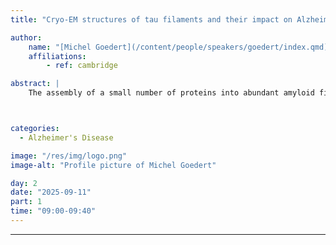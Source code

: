 ```yaml
---
title: "Cryo-EM structures of tau filaments and their impact on Alzheimer’s disease"

author:
    name: "[Michel Goedert](/content/people/speakers/goedert/index.qmd)"
    affiliations:
        - ref: cambridge

abstract: |
    The assembly of a small number of proteins into abundant amyloid filaments defines most human neurodegenerative diseases, including Alzheimer’s and Parkinson’s. In Alzheimer’s disease these proteins are amyloid-beta and tau. Based largely on the study of familial forms of disease, the formation of abundant filaments or their mere presence is believed to result in the propagation of inclusions and neurodegeneration. Since 2017, in a collaboration with the group of Sjors Scheres at the MRC Laboratory of Molecular Biology, we are using cryo-EM to determine the structures of amyloid filaments from the human brain. I will describe our work on tau filaments and discuss its impact on understanding Alzheimer’s disease.



categories:
  - Alzheimer's Disease

image: "/res/img/logo.png"
image-alt: "Profile picture of Michel Goedert"

day: 2
date: "2025-09-11"
part: 1
time: "09:00-09:40"
---
```


***

<!-- <object data="/res/quarto.pdf" type="application/pdf" width="100%" height="600">
</object> -->